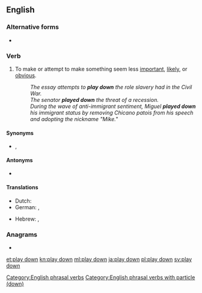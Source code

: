 ==English==

===Alternative forms===
* {{l|en|downplay}}

===Verb===
{{en-verb|head=[[play]] [[down]]|plays down|playing down|played down}}

# {{label|en|idiomatic}} To make or attempt to make something seem less [[important]], [[likely]], or [[obvious]].
#: ''The essay attempts to '''play down''' the role slavery had in the Civil War.''
#: ''The senator '''played down''' the threat of a recession.''
#: ''During the wave of anti-immigrant sentiment, Miguel '''played down''' his immigrant status by removing Chicano patois from his speech and adopting the nickname "Mike."''

====Synonyms====
* {{sense|make to seem less important}} {{l|en|de-emphasize}}, {{l|en|downplay}}

====Antonyms====
* {{sense|make to seem less important}} {{l|en|play up}}

====Translations====
{{trans-top|make something seem less important}}
* Dutch: {{t+|nl|bagatelliseren}}
* German: {{t+|de|herunterspielen}}, {{t+|de|kleinreden}}
{{trans-mid}}
* Hebrew: {{t|he|גימד|alt=גִמֵּד|tr=giméd}}, {{t|he|הִצְנִיעַ|tr=hitsnía}}
{{trans-bottom}}

===Anagrams===
* {{l|en|downplay}}

[[Category:English phrasal verbs]]
[[Category:English phrasal verbs with particle (down)]]

[[et:play down]]
[[kn:play down]]
[[ml:play down]]
[[ja:play down]]
[[pl:play down]]
[[sv:play down]]